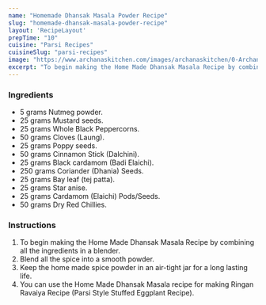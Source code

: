 ---
name: "Homemade Dhansak Masala Powder Recipe"
slug: "homemade-dhansak-masala-powder-recipe"
layout: 'RecipeLayout'
prepTime: "10"
cuisine: "Parsi Recipes"
cuisineSlug: "parsi-recipes"
image: "https://www.archanaskitchen.com/images/archanaskitchen/0-Archanas-Kitchen-Recipes/2016/oct-14/Home_Made_Dhansak_Masala_Powder-2.jpg"
excerpt: "To begin making the Home Made Dhansak Masala Recipe by combining all the ingredients in a blender"
---

### Ingredients

- 5 grams Nutmeg powder.
- 25 grams Mustard seeds.
- 25 grams Whole Black Peppercorns.
- 50 grams Cloves (Laung).
- 25 grams Poppy seeds.
- 50 grams Cinnamon Stick (Dalchini).
- 25 grams Black cardamom (Badi Elaichi).
- 250 grams Coriander (Dhania) Seeds.
- 25 grams Bay leaf (tej patta).
- 25 grams Star anise.
- 25 grams Cardamom (Elaichi) Pods/Seeds.
- 50 grams Dry Red Chillies.

### Instructions

1. To begin making the Home Made Dhansak Masala Recipe by combining all the ingredients in a blender.
1. Blend all the spice into a smooth powder.
1. Keep the home made spice powder in an air-tight jar for a long lasting life.
1. You can use the Home Made Dhansak Masala recipe for making Ringan Ravaiya Recipe (Parsi Style Stuffed Eggplant Recipe).

